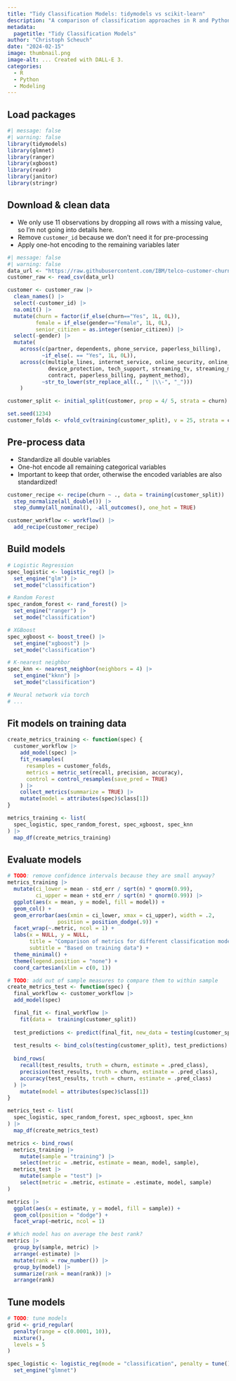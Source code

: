 ```yaml
---
title: "Tidy Classification Models: tidymodels vs scikit-learn"
description: "A comparison of classification approaches in R and Python"
metadata:
  pagetitle: "Tidy Classification Models"
author: "Christoph Scheuch"
date: "2024-02-15" 
image: thumbnail.png
image-alt: ... Created with DALL-E 3.
categories: 
  - R
  - Python
  - Modeling
---
```


## Load packages

```r
#| message: false
#| warning: false
library(tidymodels)
library(glmnet)
library(ranger)
library(xgboost)
library(readr)
library(janitor)
library(stringr)
```


## Download & clean data

- We only use 11 observations by dropping all rows with a missing value, so I'm not going into details here. 
- Remove `customer_id` because we don't need it for pre-processing
- Apply one-hot encoding to the remaining variables later

```r
#| message: false
#| warning: false
data_url <- "https://raw.githubusercontent.com/IBM/telco-customer-churn-on-icp4d/master/data/Telco-Customer-Churn.csv"
customer_raw <- read_csv(data_url) 

customer <- customer_raw |> 
  clean_names() |> 
  select(-customer_id) |> 
  na.omit() |> 
  mutate(churn = factor(if_else(churn=="Yes", 1L, 0L)),
         female = if_else(gender=="Female", 1L, 0L),
         senior_citizen = as.integer(senior_citizen)) |> 
  select(-gender) |> 
  mutate(
    across(c(partner, dependents, phone_service, paperless_billing), 
           ~if_else(. == "Yes", 1L, 0L)),
    across(c(multiple_lines, internet_service, online_security, online_backup, 
             device_protection, tech_support, streaming_tv, streaming_movies,
             contract, paperless_billing, payment_method),
           ~str_to_lower(str_replace_all(., " |\\-", "_")))
    ) 

customer_split <- initial_split(customer, prop = 4/ 5, strata = churn)

set.seed(1234)
customer_folds <- vfold_cv(training(customer_split), v = 25, strata = churn)
```

## Pre-process data

- Standardize all double variables
- One-hot encode all remaining categorical variables
- Important to keep that order, otherwise the encoded variables are also standardized!

```r
customer_recipe <- recipe(churn ~ ., data = training(customer_split)) |> 
  step_normalize(all_double()) |>
  step_dummy(all_nominal(), -all_outcomes(), one_hot = TRUE) 
```

```r
customer_workflow <- workflow() |> 
  add_recipe(customer_recipe)
```

## Build models

```r
# Logistic Regression
spec_logistic <- logistic_reg() |>
  set_engine("glm") |> 
  set_mode("classification")

# Random Forest
spec_random_forest <- rand_forest() |>
  set_engine("ranger") |>
  set_mode("classification")

# XGBoost
spec_xgboost <- boost_tree() |>
  set_engine("xgboost") |>
  set_mode("classification") 

# K-nearest neighbor
spec_knn <- nearest_neighbor(neighbors = 4) |>
  set_engine("kknn") |>
  set_mode("classification")

# Neural network via torch
# ...
```

## Fit models on training data

```r
create_metrics_training <- function(spec) {
  customer_workflow |> 
    add_model(spec) |> 
    fit_resamples(
      resamples = customer_folds,
      metrics = metric_set(recall, precision, accuracy),
      control = control_resamples(save_pred = TRUE)
    ) |> 
    collect_metrics(summarize = TRUE) |> 
    mutate(model = attributes(spec)$class[1])
}

metrics_training <- list(
  spec_logistic, spec_random_forest, spec_xgboost, spec_knn
) |> 
  map_df(create_metrics_training)
```

## Evaluate models

```r
# TODO: remove confidence intervals because they are small anyway?
metrics_training |> 
  mutate(ci_lower = mean - std_err / sqrt(n) * qnorm(0.99),
         ci_upper = mean + std_err / sqrt(n) * qnorm(0.99)) |> 
  ggplot(aes(x = mean, y = model, fill = model)) +
  geom_col() + 
  geom_errorbar(aes(xmin = ci_lower, xmax = ci_upper), width = .2,
                position = position_dodge(.9)) +
  facet_wrap(~.metric, ncol = 1) +
  labs(x = NULL, y = NULL,
       title = "Comparison of metrics for different classification models",
       subtitle = "Based on training data") +
  theme_minimal() +
  theme(legend.position = "none") +
  coord_cartesian(xlim = c(0, 1)) 
```

```r
# TODO: add out of sample measures to compare them to within sample
create_metrics_test <- function(spec) {
  final_workflow <- customer_workflow |>
  add_model(spec)

  final_fit <- final_workflow |> 
    fit(data =  training(customer_split))
  
  test_predictions <- predict(final_fit, new_data = testing(customer_split))
  
  test_results <- bind_cols(testing(customer_split), test_predictions)
  
  bind_rows(
    recall(test_results, truth = churn, estimate = .pred_class),
    precision(test_results, truth = churn, estimate = .pred_class),
    accuracy(test_results, truth = churn, estimate = .pred_class)
  ) |> 
    mutate(model = attributes(spec)$class[1])
}

metrics_test <- list(
  spec_logistic, spec_random_forest, spec_xgboost, spec_knn
) |> 
  map_df(create_metrics_test)

metrics <- bind_rows(
  metrics_training |> 
    mutate(sample = "training") |> 
    select(metric = .metric, estimate = mean, model, sample),
  metrics_test |> 
    mutate(sample = "test") |> 
    select(metric = .metric, estimate = .estimate, model, sample)
) 

metrics |> 
  ggplot(aes(x = estimate, y = model, fill = sample)) +
  geom_col(position = "dodge") +
  facet_wrap(~metric, ncol = 1)

# Which model has on average the best rank?
metrics |> 
  group_by(sample, metric) |> 
  arrange(-estimate) |> 
  mutate(rank = row_number()) |> 
  group_by(model) |> 
  summarize(rank = mean(rank)) |> 
  arrange(rank)
```


## Tune models

```r
# TODO: tune models
grid <- grid_regular(
  penalty(range = c(0.0001, 10)),
  mixture(),
  levels = 5 
)

spec_logistic <- logistic_reg(mode = "classification", penalty = tune(), mixture = tune()) |>
  set_engine("glmnet")

```

